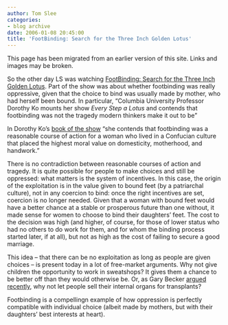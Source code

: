```yaml
---
author: Tom Slee
categories:
- blog archive
date: 2006-01-08 20:45:00
title: 'FootBinding: Search for the Three Inch Golden Lotus'
---
```


::: {.callout-note}

This page has been migrated from an earlier version of this site. 
Links and images may be broken.

:::



				

So the other day LS was watching [FootBinding: Search for the Three Inch Golden Lotus](http://www.movingimages.ca/catalogue/Cultdiverse/footbinding.html). Part of the show was about whether footbinding was really oppressive, given that the choice to bind was usually made by mother, who had herself been bound. In particular, "Columbia University Professor Dorothy Ko mounts her show _Every Step a Lotus_ and contends that footbinding was not the tragedy modern thinkers make it out to be"




In Dorothy Ko's [book of the show](http://www.ucpress.edu/books/pages/9687.html) "she contends that footbinding was a reasonable course of action for a woman who lived in
a Confucian culture that placed the highest moral value on domesticity,
motherhood, and handwork."




There is no contradiction between reasonable courses of action and tragedy. It is quite possible for people to make choices and still be oppressed: what matters is the system of incentives. In this case, the origin of the exploitation is in the value given to bound feet (by a patriarchal culture), not in any coercion to bind: once the right incentives are set, coercion is no longer needed. Given that a woman with bound feet would have a better chance at a stable or prosperous future than one without, it made sense for women to choose to bind their daughters' feet. The cost to the decision was high (and higher, of course, for those of lower status who had no others to do work for them, and for whom the binding process started later, if at all), but not as high as the cost of failing to secure a good marriage.




This idea -- that there can be no exploitation as long as people are given choices -- is present today in a lot of free-market arguments. Why not give children the opportunity to work in sweatshops? It gives them a chance to be better off than they would otherwise be. Or, as Gary Becker [argued recently](http://www.becker-posner-blog.com/archives/2006/01/should_the_purc.html#comments), why not let people sell their internal organs for transplants?




Footbinding is a compellingn example of how oppression is perfectly compatible with individual choice (albeit made by mothers, but with their daughters' best interests at heart).


		

